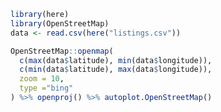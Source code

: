 ```r
library(here)
library(OpenStreetMap)
data <- read.csv(here("listings.csv"))
```


```r
OpenStreetMap::openmap(
  c(max(data$latitude), min(data$longitude)), 
  c(min(data$latitude), max(data$longitude)),
  zoom = 10,
  type ="bing"
) %>% openproj() %>% autoplot.OpenStreetMap()
```


